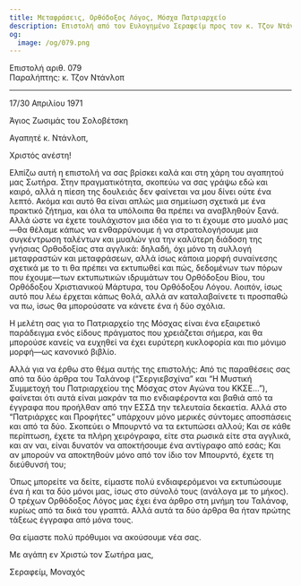 ```yaml
---
title: Μεταφράσεις, Ορθόδοξος Λόγος, Μόσχα Πατριαρχείο
description: Επιστολή από τον Ευλογημένο Σεραφείμ προς τον κ. Τζον Ντάνλοπ.
og:
  image: /og/079.png
---
```


<div style={{textAlign:'right', fontFamily:'monospace'}}>Επιστολή αριθ. 079</div>
<div style={{textAlign:'left', fontFamily:'monospace'}}>Παραλήπτης: κ. Τζον Ντάνλοπ</div>

---

17/30 Απριλίου 1971

Άγιος Ζωσιμάς του Σολοβέτσκη

Αγαπητέ κ. Ντάνλοπ,

Χριστός ανέστη!

Ελπίζω αυτή η επιστολή να σας βρίσκει καλά και στη χάρη του αγαπητού μας Σωτήρα. Στην πραγματικότητα, σκοπεύω να σας γράψω εδώ και καιρό, αλλά η πίεση της δουλειάς δεν φαίνεται να μου δίνει ούτε ένα λεπτό. Ακόμα και αυτό θα είναι απλώς μια σημείωση σχετικά με ένα πρακτικό ζήτημα, και όλα τα υπόλοιπα θα πρέπει να αναβληθούν ξανά. Αλλά ώστε να έχετε τουλάχιστον μια ιδέα για το τι έχουμε στο μυαλό μας—θα θέλαμε κάπως να ενθαρρύνουμε ή να στρατολογήσουμε μια συγκέντρωση ταλέντων και μυαλών για την καλύτερη διάδοση της γνήσιας Ορθοδοξίας στα αγγλικά: δηλαδή, όχι μόνο τη συλλογή μεταφραστών και μεταφράσεων, αλλά ίσως κάποια μορφή συναίνεσης σχετικά με το τι θα πρέπει να εκτυπωθεί και πώς, δεδομένων των πόρων που έχουμε—των εκτυπωτικών ιδρυμάτων του Ορθόδοξου Βίου, του Ορθόδοξου Χριστιανικού Μάρτυρα, του Ορθόδοξου Λόγου. Λοιπόν, ίσως αυτό που λέω έρχεται κάπως θολά, αλλά αν καταλαβαίνετε τι προσπαθώ να πω, ίσως θα μπορούσατε να κάνετε ένα ή δύο σχόλια.

Η μελέτη σας για το Πατριαρχείο της Μόσχας είναι ένα εξαιρετικό παράδειγμα ενός είδους πράγματος που χρειάζεται σήμερα, και θα μπορούσε κανείς να ευχηθεί να έχει ευρύτερη κυκλοφορία και πιο μόνιμο μορφή—ως κανονικό βιβλίο.

Αλλά για να έρθω στο θέμα αυτής της επιστολής: Από τις παραθέσεις σας από τα δύο άρθρα του Ταλάνοφ (“Σεργιεβσχίνα” και “Η Μυστική Συμμετοχή του Πατριαρχείου της Μόσχας στον Αγώνα του ΚΚΣΕ…”), φαίνεται ότι αυτά είναι μακράν τα πιο ενδιαφέροντα και βαθιά από τα έγγραφα που προήλθαν από την ΕΣΣΔ την τελευταία δεκαετία. Αλλά στο “Πατριάρχες και Προφήτες” υπάρχουν μόνο μερικές σύντομες αποσπάσεις και από τα δύο. Σκοπεύει ο Μπουρντό να τα εκτυπώσει αλλού; Και σε κάθε περίπτωση, έχετε τα πλήρη χειρόγραφα, είτε στα ρωσικά είτε στα αγγλικά, και αν ναι, είναι δυνατόν να αποκτήσουμε ένα αντίγραφο από εσάς; Και αν μπορούν να αποκτηθούν μόνο από τον ίδιο τον Μπουρντό, έχετε τη διεύθυνσή του;

Όπως μπορείτε να δείτε, είμαστε πολύ ενδιαφερόμενοι να εκτυπώσουμε ένα ή και τα δύο μόνοι μας, ίσως στο σύνολό τους (ανάλογα με το μήκος). Ο τρέχων Ορθόδοξος Λόγος μας έχει ένα άρθρο στη μνήμη του Ταλάνοφ, κυρίως από τα δικά του γραπτά. Αλλά αυτά τα δύο άρθρα θα ήταν πρώτης τάξεως έγγραφα από μόνα τους.

Θα είμαστε πολύ πρόθυμοι να ακούσουμε νέα σας.

Με αγάπη εν Χριστώ τον Σωτήρα μας,

Σεραφείμ, Μοναχός